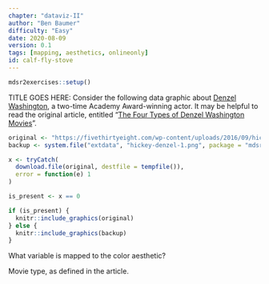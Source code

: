 ```yaml
---
chapter: "dataviz-II"
author: "Ben Baumer"
difficulty: "Easy"
date: 2020-08-09 
version: 0.1
tags: [mapping, aesthetics, onlineonly]
id: calf-fly-stove
---
```


```r
mdsr2exercises::setup()
```

TITLE GOES HERE: Consider the following data graphic about [Denzel Washington](https://en.wikipedia.org/wiki/Denzel_Washington), a two-time Academy Award-winning actor. It may be helpful to read the original article, entitled "[The Four Types of Denzel Washington Movies](https://fivethirtyeight.com/features/the-four-types-of-denzel-washington-movies/)".

```r
original <- "https://fivethirtyeight.com/wp-content/uploads/2016/09/hickey-denzel-1.png"
backup <- system.file("extdata", "hickey-denzel-1.png", package = "mdsr2exercises")

x <- tryCatch(
  download.file(original, destfile = tempfile()), 
  error = function(e) 1
)

is_present <- x == 0

if (is_present) {
  knitr::include_graphics(original)
} else {
  knitr::include_graphics(backup)
}
```

What variable is mapped to the color aesthetic? 

<!--answer-start-->
Movie type, as defined in the article.
<!--answer-end-->

